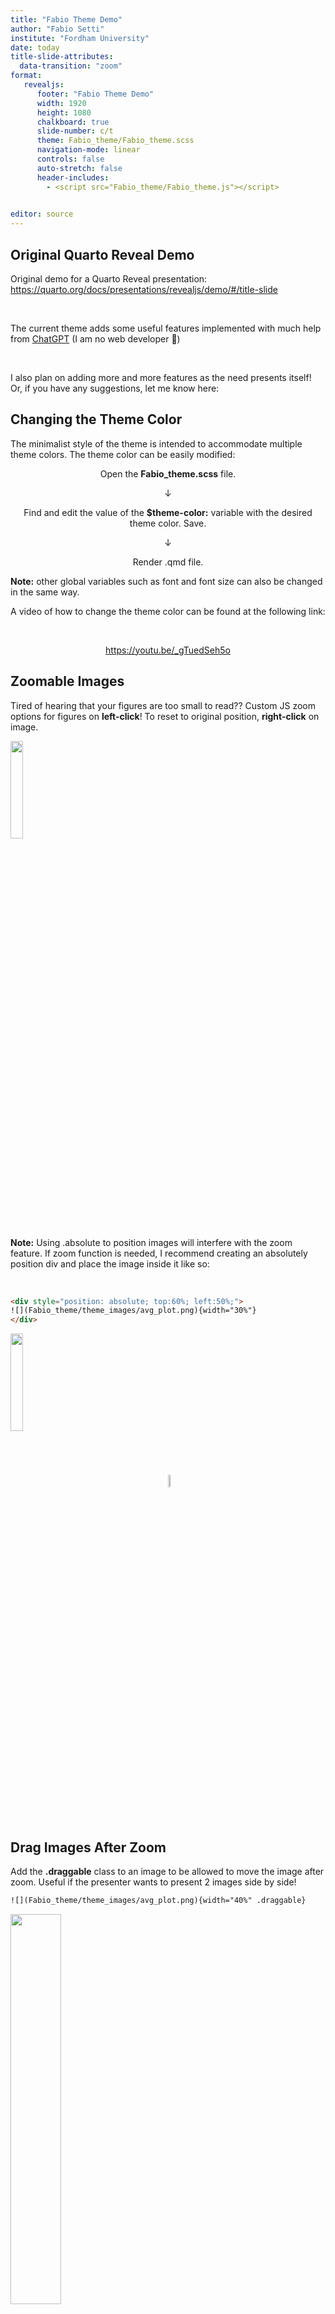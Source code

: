 ```yaml
---
title: "Fabio Theme Demo"
author: "Fabio Setti"
institute: "Fordham University"
date: today
title-slide-attributes:
  data-transition: "zoom"
format:
   revealjs:
      footer: "Fabio Theme Demo"
      width: 1920
      height: 1080
      chalkboard: true
      slide-number: c/t 
      theme: Fabio_theme/Fabio_theme.scss
      navigation-mode: linear
      controls: false
      auto-stretch: false
      header-includes:
        - <script src="Fabio_theme/Fabio_theme.js"></script>

   
editor: source
---
```


## Original Quarto Reveal Demo

Original demo for a Quarto Reveal presentation: [https://quarto.org/docs/presentations/revealjs/demo/#/title-slide](https://quarto.org/docs/presentations/revealjs/demo/#/title-slide){target="blank"}

</br>

The current theme adds some useful features implemented with much help from 
[ChatGPT](https://chatgpt.com){target="blank"} (I am no web developer 🤷)

</br>

I also plan on adding more and more features as the need presents itself! Or, if you have any suggestions, let me know here: 


## Changing the Theme Color

The minimalist style of the theme is intended to accommodate multiple theme colors. The theme color can be easily modified:

:::{layout-ncol="2"}

:::col

<center>

Open the **Fabio_theme.scss** file.

&#8595;

Find and edit the value of the **$theme-color:** variable with the desired theme color. Save. 

&#8595;

Render .qmd file. 

</center>


**Note:** other global variables such as font and font size can also be changed in the same way.

:::

:::col

<center>

A video of how to change the theme color can be found at the following link:

</br>

[https://youtu.be/_gTuedSeh5o](https://youtu.be/_gTuedSeh5o){target="blank"}

</center>

:::
:::



## Zoomable Images  

Tired of hearing that your figures are too small to read?? Custom JS zoom options for figures on **left-click**! To reset to original position, **right-click** on image.


:::{layout-ncol="2"}

:::col

![](Fabio_theme/theme_images/avg_plot.png){width="20%"}     
:::


:::col

**Note:** Using .absolute to position images will interfere with the zoom feature. If zoom function is needed, I recommend creating an absolutely position div and place the image inside it like so:

</br>

```html
<div style="position: absolute; top:60%; left:50%;">
![](Fabio_theme/theme_images/avg_plot.png){width="30%"}
</div>
```

:::

:::

![](Fabio_theme/theme_images/avg_plot.png){width="20%"} 

<!-- to absolutely set images without interfering with zoom option -->

<div style="position: absolute; top:60%; left:50%;">
![](Fabio_theme/theme_images/avg_plot.png){width="30%"}
</div>

## Drag Images After Zoom

Add the **.draggable** class to an image to be allowed to move the image after zoom. Useful if the presenter wants to present 2 images side by side!

```html
![](Fabio_theme/theme_images/avg_plot.png){width="40%" .draggable} 
```



:::{layout-ncol="2"}

:::col

![](Fabio_theme/theme_images/avg_plot.png){width="40%" .draggable} 


![](Fabio_theme/theme_images/avg_plot.png){width="40%" .draggable} 

:::


:::col

Result after manually dragging the two images side by side:

![](Fabio_theme/theme_images/side_by_side_drag.png)

:::
:::


# If I think of Some Other Useful Features, I will Add them 👋



